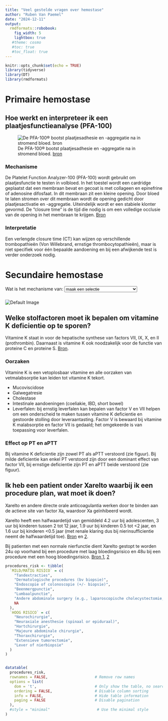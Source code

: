 ```yaml
---
title: "Veel gestelde vragen over hemostase"
author: "Ruben Van Paemel"
date: "2024-12-11"
output: 
  rmdformats::robobook:
    fig_width: 5
    lightbox: true
   #theme: cosmo
   #toc: true
   #toc_float: true
---
```


```r
knitr::opts_chunk$set(echo = TRUE)
library(tidyverse)
library(DT)
library(rmdformats)
```

# Primaire hemostase 

## Hoe werkt en interpreteer ik een plaatjesfunctieanalyse (PFA-100)

![De PFA-100® bootst plaatjesadhesie en -aggregatie na in stromend bloed. [bron]( https://www.ariez.nl/wp-content/uploads/2018/08/133-7.pdf)](./images/PFA100.png)

### Mechanisme
De Platelet Function Analyzer-100 (PFA-100) wordt gebruikt om plaatjesfunctie te testen in volbloed. In het toestel wordt een cardridge geplaatst dat een membraan bevat en gecoat is met collageen en epinefrine of adenosine difosfaat. In dit membraan zit een kleine opening. Door bloed te laten stromen over dit membraan wordt de opening gedicht door plaatjesactivatie en -aggregatie. Uiteindelijk wordt er een stabiele klonter gevormd. De "closure time" is de tijd die nodig is om een volledige occlusie van de opening in het membraan te krijgen.
[Bron](https://pubmed.ncbi.nlm.nih.gov/9576184/)


### Interpretatie
Een verlengde closure time (CT) kan wijzen op verschillende trombopathieën (Von Willebrand, ernstige thrombocytopathieën), maar is niet specifiek voor één bepaalde aandoening en bij een afwijkende test is verder onderzoek nodig. 

# Secundaire hemostase
<!-- Dropdown menu and image viewer -->
<div>
  <label for="image-selector">Wat is het mechanisme van:</label>
  <select id="image-selector" onchange="updateImage();">
    <option value="./images/stolling.drawio.svg">maak een selectie</option>
    <option value="./images/vitK.drawio.svg">Vitamine K afhankelijke stolfactoren</option>
    <option value="./images/PT.drawio.svg">PT</option>
    <option value="./images/aPTT.drawio.svg">aPTT</option>
    <option value="./images/LMWH.drawio.svg">aPTT en LMW heparine</option>
    <option value="./images/UFH.drawio.svg">aPTT en ongefract. heparine</option>
  </select>
</div>

<!-- Where the default image or selected image will be displayed -->
<div>
  <!-- Default image initially shown -->
  <img id="image-viewer" src="./images/stolling.drawio.svg" alt="Default Image" style="max-width: 100%; height: auto; margin-top: 10px;">
</div>

<script>
// JavaScript to update the displayed image based on dropdown selection
function updateImage() {
  var imageSelector = document.getElementById("image-selector");
  var selectedImage = imageSelector.value;
  var imageViewer = document.getElementById("image-viewer");
  imageViewer.src = selectedImage;
}
</script>

## Welke stolfactoren moet ik bepalen om vitamine K deficientie op te sporen?
Vitamine K staat in voor de hepatische synthese van factors VII, IX, X, en II (prothrombin). Daarnaast is vitamine K ook noodzakelijk voor de functie van proteine C en proteine S. [Bron](https://www.uptodate.com/contents/overview-of-vitamin-k).

### Oorzaken
Vitamine K is een vetoplosbaar vitamine en alle oorzaken van vetmalabsorptie kan leiden tot vitamine K tekort.

- Mucoviscidose
- Galwegatresie
- Cholestase 
- Intestinale aandoeningen (coeliakie, IBD, short bowel)
- Leverfalen: bij ernstig leverfalen kan bepalen van factor V en VII helpen om een onderscheid te maken tussen vitamine K deficientie en gestoorde stolling door leveraantasting. Factor V is bewaard bij vitamine K malabsorptie en factor VII is gedaald; het omgekeerde is van toepassing voor leverfalen.

### Effect op PT en aPTT
Bij vitamine K deficientie zijn zowel PT als aPTT verstoord (zie figuur). Bij milde deficientie kan enkel PT verstoord zijn door een dominant effect van factor VII, bij ernstige deficientie zijn PT en aPTT beide verstoord (zie figuur).

## Ik heb een patient onder Xarelto waarbij ik een procedure plan, wat moet ik doen? 

Xarelto en andere directe orale anticoagulantia werken door te binden aan de actieve site van factor Xa, waardoor Xa geïnhibeerd wordt.

Xarelto heeft een halfwaardetijd van gemiddeld 4.2 uur bij adolescenten, 3 uur bij kinderen tussen 2 tot 12 jaar, 1.9 uur bij kinderen 0.5 tot <2 jaar, en 1.6 uur bij kinderen <0.5 jaar (met renale klaring dus bij nierinsufficientie neemt de halfwaardetijd toe). [Bron](https://www.ncbi.nlm.nih.gov/books/NBK557590/) en [2](https://www.xareltohcp.com/pediatric-indications/pediatric-vte/).

Bij patienten met een normale nierfunctie dient Xarelto gestopt te worden 24u op voorhand bij een procedure met laag bloedingsrisico en 48u bij een procedure met een hoog bloedingsrisico. [Bron 1]( https://www.janssenscience.com/products/xarelto/medical-content/use-of-xarelto-in-perioperative-use#references-content), [2](https://cpthn.ca/wp-content/uploads/2023/01/CPTHN-Rivaroxaban-Guidance-Document_Final-Sep-2021-002.pdf)

```r
procedures_risk <- tibble(
  `MILD/MATIG RISICO` = c(
    "Tandextracties",
    "Dermatologische procedures (bv biopsie)",
    "Endoscopie of colonoscopie (+/- biopsie)",
    "Beenmergpunctie",
    "Lumbaalpunctie",
    "Andere abdominale surgery (e.g., laparoscopische cholecystectomie, herniaherstel)",
    NA
  ),
  `HOOG RISICO` = c(
    "Neurochirurgie",
    "Neuraxiale anesthesie (spinaal or epiduraal)",
    "Hartchirurgie",
    "Majeure abdominale chirurgie",
    "Thoraxchirurgie",
    "Extensieve tumorectomie",
    "Lever of nierbiopsie"
  )
)


datatable(
  procedures_risk,
  rownames = FALSE,                     # Remove row names
  options = list(
    dom = 't',                          # Only show the table, no search or pagination
    ordering = FALSE,                   # Disable column sorting
    info = FALSE,                       # Hide table information
    paging = FALSE                      # Disable pagination
  ),
  #style = "minimal"                     # Use the minimal style
)
```

